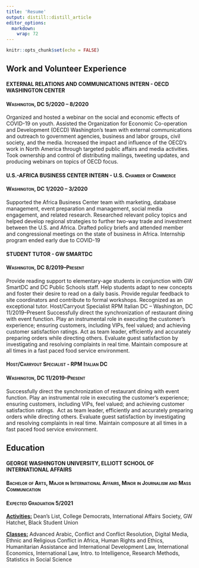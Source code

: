 ```yaml
---
title: 'Resume'
output: distill::distill_article
editor_options: 
  markdown: 
    wrap: 72
---
```


```r
knitr::opts_chunk$set(echo = FALSE)
```

## Work and Volunteer Experience

#### [**EXTERNAL RELATIONS AND COMMUNICATIONS INTERN - OECD WASHINGTON CENTER**]{.smallcaps}

#### [Washington, DC 5/2020 -- 8/2020]{.smallcaps}

Organized and hosted a webinar on the social and economic effects of
COVID-19 on youth. Assisted the Organization for Economic Co-operation
and Development (OECD) Washington's team with external communications
and outreach to government agencies, business and labor groups, civil
society, and the media. Increased the impact and influence of the OECD's
work in North America through targeted public affairs and media
activities. Took ownership and control of distributing mailings,
tweeting updates, and producing webinars on topics of OECD focus.

#### [**U.S.-AFRICA BUSINESS CENTER INTERN - U.S. Chamber of Commerce**]{.smallcaps}

#### [Washington, DC 1/2020 -- 3/2020]{.smallcaps}

Supported the Africa Business Center team with marketing, database
management, event preparation and management, social media engagement,
and related research. Researched relevant policy topics and helped
develop regional strategies to further two-way trade and investment
between the U.S. and Africa. Drafted policy briefs and attended member
and congressional meetings on the state of business in Africa.
Internship program ended early due to COVID-19

#### [**STUDENT TUTOR - GW SMARTDC**]{.smallcaps}

#### [Washington, DC 8/2019--Present]{.smallcaps}

Provide reading support to elementary-age students in conjunction with
GW SmartDC and DC Public Schools staff. Help students adapt to new
concepts and foster their desire to read on a daily basis. Provide
regular feedback to site coordinators and contribute to formal
workshops. Recognized as an exceptional tutor. Host/Carryout Specialist
RPM Italian DC -- Washington, DC 11/2019--Present Successfully direct
the synchronization of restaurant dining with event function. Play an
instrumental role in executing the customer's experience; ensuring
customers, including VIPs, feel valued; and achieving customer
satisfaction ratings. Act as team leader, efficiently and accurately
preparing orders while directing others. Evaluate guest satisfaction by
investigating and resolving complaints in real time. Maintain composure
at all times in a fast paced food service environment.

#### [**Host/Carryout Specialist - RPM Italian DC**]{.smallcaps}

#### [Washington, DC 11/2019--Present]{.smallcaps}

Successfully direct the synchronization of restaurant dining with event
function. Play an
instrumental role in executing the customer's experience; ensuring
customers, including VIPs, feel valued; and achieving customer
satisfaction ratings.  Act as team leader, efficiently and accurately
preparing orders while directing others. Evaluate guest satisfaction by
investigating and resolving complaints in real time. Maintain composure
at all times in a fast paced food service environment.

## Education

#### [**GEORGE WASHINGTON UNIVERSITY, ELLIOTT SCHOOL OF INTERNATIONAL AFFAIRS**]{.smallcaps}

#### [Bachelor of Arts, Major in International Affairs, Minor in Journalism and Mass Communication]{.smallcaps}

#### [Expected Graduation 5/2021]{.smallcaps}

[**Activities:**]{.ul} Dean's List, College Democrats, International
Affairs Society, GW Hatchet, Black Student Union

[**Classes:**]{.ul} Advanced Arabic, Conflict and Conflict Resolution,
Digital Media, Ethnic and Religious Conflict in Africa, Human Rights and
Ethics, Humanitarian Assistance and International Development Law,
International Economics, International Law, Intro. to Intelligence,
Research Methods, Statistics in Social Science
